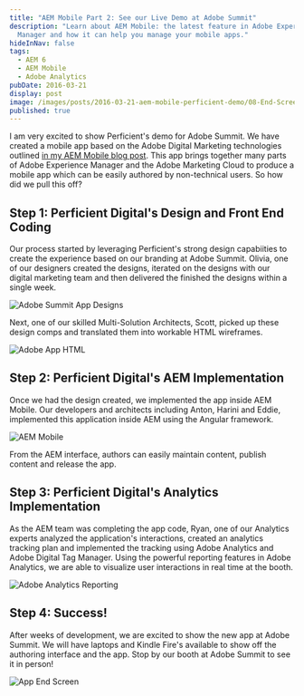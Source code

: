 ```yaml
---
title: "AEM Mobile Part 2: See our Live Demo at Adobe Summit"
description: "Learn about AEM Mobile: the latest feature in Adobe Experience
  Manager and how it can help you manage your mobile apps."
hideInNav: false
tags:
  - AEM 6
  - AEM Mobile
  - Adobe Analytics
pubDate: 2016-03-21
display: post
image: /images/posts/2016-03-21-aem-mobile-perficient-demo/08-End-Screen.png
published: true
---
```


I am very excited to show Perficient's demo for Adobe Summit. We have created a mobile app based on the Adobe Digital Marketing technologies outlined [in my AEM Mobile blog post](http://blogs.perficient.com/digitaltech/2016/03/07/aem-mobile-part-1-a-fresh-approach-to-mobile-apps/). This app brings together many parts of Adobe Experience Manager and the Adobe Marketing Cloud to produce a mobile app which can be easily authored by non-technical users. So how did we pull this off?

## Step 1: Perficient Digital's Design and Front End Coding

Our process started by leveraging Perficient's strong design capabiities to create the experience based on our branding at Adobe Summit. Olivia, one of our designers created the designs, iterated on the designs with our digital marketing team and then delivered the finished the designs within a single week.

![Adobe Summit App Designs](/images/posts/2016-03-21-aem-mobile-perficient-demo/01-Perficient_Adobe_Summit_App_Results.jpg) 

Next, one of our skilled Multi-Solution Architects, Scott, picked up these design comps and translated them into workable HTML wireframes. 

![Adobe App HTML](/images/posts/2016-03-21-aem-mobile-perficient-demo/02-App-HTML.png)

## Step 2: Perficient Digital's AEM Implementation

Once we had the design created, we implemented the app inside AEM Mobile. Our developers and architects including Anton, Harini and Eddie, implemented this application inside AEM using the Angular framework.

![AEM Mobile](/images/posts/2016-03-21-aem-mobile-perficient-demo/03-AEM-Mobile.png) 

From the AEM interface, authors can easily maintain content, publish content and release the app.

## Step 3: Perficient Digital's Analytics Implementation

As the AEM team was completing the app code, Ryan, one of our Analytics experts analyzed the application's interactions, created an analytics tracking plan and implemented the tracking using Adobe Analytics and Adobe Digital Tag Manager. Using the powerful reporting features in Adobe Analytics, we are able to visualize user interactions in real time at the booth.

![Adobe Analytics Reporting](/images/posts/2016-03-21-aem-mobile-perficient-demo/05-Analytics-Reporting.png)

## Step 4: Success!

After weeks of development, we are excited to show the new app at Adobe Summit. We will have laptops and Kindle Fire's available to show off the authoring interface and the app. Stop by our booth at Adobe Summit to see it in person!

![App End Screen](/images/posts/2016-03-21-aem-mobile-perficient-demo/08-End-Screen.png) 
